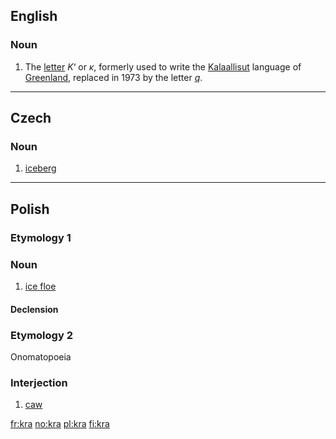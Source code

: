 ==English==

===Noun===
{{wikipedia|Kra (letter)}}
{{en-noun|?}}

# The [[letter]] ''Κʻ'' or ''ĸ'', formerly used to write the [[Kalaallisut]] language of [[Greenland]], replaced in 1973 by the letter ''[[q]]''.

----

==Czech==

===Noun===
{{cs-noun|g=f}}

# [[iceberg]]

----

==Polish==

===Etymology 1===

===Noun===
{{pl-noun|f}}

# [[ice floe]]

====Declension====
{{pl-decl-noun-f|k|r|kier}}

===Etymology 2===
Onomatopoeia

===Interjection===
{{infl|pl|interjection}}

# [[caw]]

[[fr:kra]]
[[no:kra]]
[[pl:kra]]
[[fi:kra]]